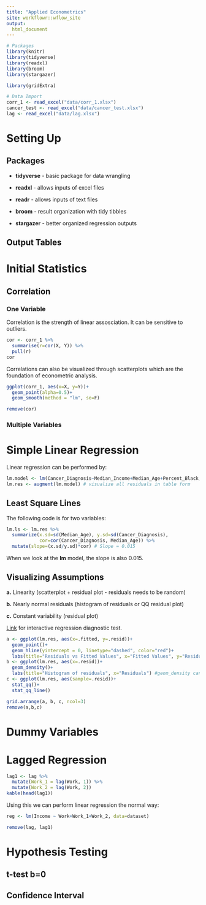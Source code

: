 ```yaml
---
title: "Applied Econometrics"
site: workflowr::wflow_site
output:  
  html_document
---
```


```r
# Packages
library(knitr)
library(tidyverse)
library(readxl)
library(broom)
library(stargazer)

library(gridExtra)
```

```r
# Data Import
corr_1 <- read_excel("data/corr_1.xlsx")
cancer_test <- read_excel("data/cancer_test.xlsx")
lag <- read_excel("data/lag.xlsx")
```

# Setting Up

## Packages 
* **tidyverse** - basic package for data wrangling

* **readxl** - allows inputs of excel files

* **readr** - allows inputs of text files

* **broom** - result organization with tidy tibbles

* **stargazer** - better organized regression outputs 


## Output Tables

# Initial Statistics

## Correlation

### One Variable

Correlation is the strength of linear assosciation. It can be sensitive to outliers.
```r
cor <- corr_1 %>% 
  summarise(r=cor(X, Y)) %>% 
  pull(r)
cor
```
Correlations can also be visualized through scatterplots which are the foundation of econometric analysis. 
```r
ggplot(corr_1, aes(x=X, y=Y))+
  geom_point(alpha=0.5)+
  geom_smooth(method = "lm", se=F)
```
```r
remove(cor)
```

### Multiple Variables

# Simple Linear Regression
Linear regression can be performed by:
```r
lm.model <- lm(Cancer_Diagnosis~Median_Income+Median_Age+Percent_Black, data=cancer_test)
lm.res <- augment(lm.model) # visualize all residuals in table form
```

## Least Square Lines
The following code is for two variables:
```r
lm.ls <- lm.res %>% 
  summarize(x.sd=sd(Median_Age), y.sd=sd(Cancer_Diagnosis),
            cor=cor(Cancer_Diagnosis, Median_Age)) %>%
  mutate(slope=(x.sd/y.sd)*cor) # Slope = 0.015
```
When we look at the **lm** model, the slope is also 0.015.

## Visualizing Assumptions 

**a.** Linearity (scatterplot + residual plot - residuals needs to be random)

**b.** Nearly normal residuals (histogram of residuals or QQ residual plot)

**c.** Constant variability (residual plot)

[Link](https://gallery.shinyapps.io/slr_diag/) for interactive regression diagnostic test. 

```r
a <- ggplot(lm.res, aes(x=.fitted, y=.resid))+
  geom_point()+
  geom_hline(yintercept = 0, linetype="dashed", color="red")+
  labs(title="Residuals vs Fitted Values", x="Fitted Values", y="Residuals")
b <- ggplot(lm.res, aes(x=.resid))+
  geom_density()+
  labs(title="Histogram of residuals", x="Residuals") #geom_density can also be added
c <- ggplot(lm.res, aes(sample=.resid))+
  stat_qq()+
  stat_qq_line()
```
```r
grid.arrange(a, b, c, ncol=3)
remove(a,b,c)
```

# Dummy Variables

# Lagged Regression
```r
lag1 <- lag %>% 
  mutate(Work_1 = lag(Work, 1)) %>% 
  mutate(Work_2 = lag(Work, 2))
kable(head(lag1))
```

Using this we can perform linear regression the normal way:
```r
reg <- lm(Income ~ Work+Work_1+Work_2, data=dataset)
```
```r
remove(lag, lag1)
```

# Hypothesis Testing

## t-test b=0

## Confidence Interval


